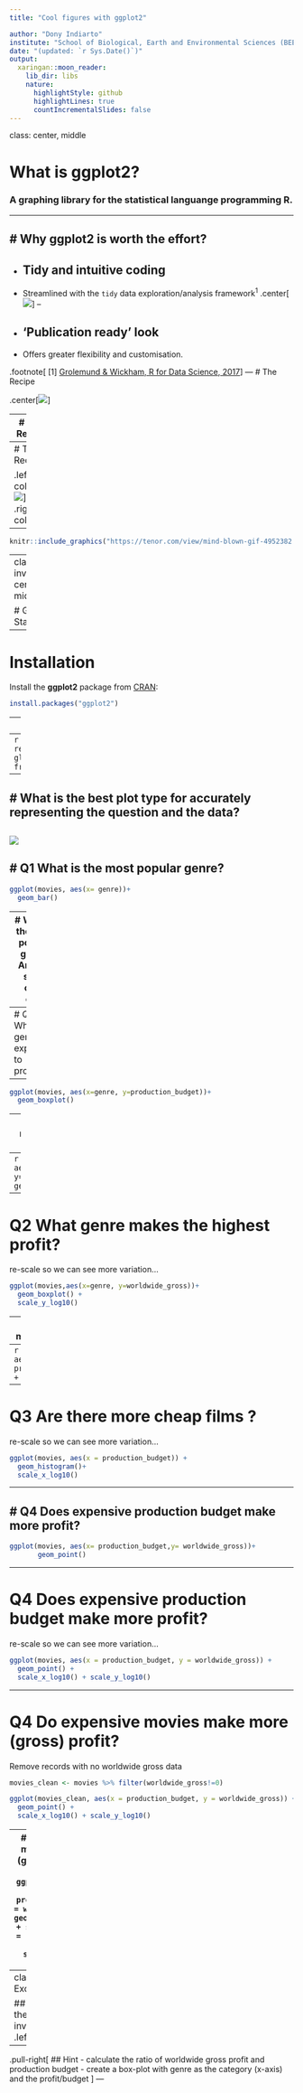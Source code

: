 ```yaml
---
title: "Cool figures with ggplot2"

author: "Dony Indiarto"
institute: "School of Biological, Earth and Environmental Sciences (BEES), UNSW"
date: "(updated: `r Sys.Date()`)"
output:
  xaringan::moon_reader:
    lib_dir: libs
    nature:
      highlightStyle: github
      highlightLines: true
      countIncrementalSlides: false
---
```


class: center, middle

# What is ggplot2?

### A graphing library for the statistical languange programming R.

---

# Why ggplot2 is worth the effort?
--
  -  Tidy and intuitive coding
--

  -  Streamlined with the `tidy` data exploration/analysis framework<sup>1</sup>
.center[![](https://d33wubrfki0l68.cloudfront.net/795c039ba2520455d833b4034befc8cf360a70ba/558a5/diagrams/data-science-explore.png)]
--

  - 'Publication ready' look
--
  - Offers greater flexibility and customisation.


.footnote[
[1] [Grolemund & Wickham, R for Data Science, 2017](https://r4ds.had.co.nz/explore-intro.html)
]
---
# The Recipe


.center[![](https://i.ibb.co/WcsmbZ6/think-in-layers-1.png)]

---
# The Recipe


.center[![](https://i.ibb.co/jvqVjnP/think-in-layers-2.png)]

---
# The Recipe

.left-column[
![](https://i.ibb.co/84KQ6nb/think-in-layers-3.png)
]
.right-column[
```r
ggplot(movies,         # the data
       aes(x= genre))+ # what to plot
       geom_bar()+      # type of plot
       theme()         # customisation
```
]


--
```r
knitr::include_graphics("https://tenor.com/view/mind-blown-gif-4952382.gif")
```
---
class: inverse, center, middle

# Get Started
---

# Installation  

Install the **ggplot2** package from [CRAN](https://cran.r-project.org/web/packages/ggplot2/index.html):

```r
install.packages("ggplot2")
```
--
# What question can we ask from the data?
--
```r
library(tidyverse)
movies <- read_csv("data/movie_profit/movie_profit.csv")
glimpse(movies) # see every column in the data frame
```

---
# What is the best plot type for accurately representing the question and the data?
--
![](https://ourcodingclub.github.io/img/DL_datavis1_which_plot.png)
---
# Q1 What is the most popular genre? 
--
```r
ggplot(movies, aes(x= genre))+
  geom_bar()

```
---
# What is the most popular genre? 
And put some color on...

```r
ggplot(movies, aes(x= genre, fill=genre))+ #the device containing your data
  geom_bar() #geom and aesthetics

```
---
# Q2 What genre is expensive to produce?
--
```r
ggplot(movies, aes(x=genre, y=production_budget))+
  geom_boxplot()
```

---
# Q2 What genre makes the highest profit?
--
```r
ggplot(movies, aes(x=genre, y=worldwide_gross))+
  geom_boxplot()
```
---
# Q2 What genre makes the highest profit?
re-scale so we can see more variation...
```r
ggplot(movies,aes(x=genre, y=worldwide_gross))+
  geom_boxplot() +
  scale_y_log10()
```

---
# Q3 Are there more cheap films ?
--
```r
ggplot(movies, aes(x = production_budget)) +
  geom_histogram()
```
---
# Q3 Are there more cheap films ?
re-scale so we can see more variation...
```r
ggplot(movies, aes(x = production_budget)) +
  geom_histogram()+
  scale_x_log10()
```
---

# Q4 Does expensive production budget make more profit?
--
```r
ggplot(movies, aes(x= production_budget,y= worldwide_gross))+  
       geom_point()
```
---

# Q4 Does expensive production budget make more profit?
re-scale so we can see more variation...
```r
ggplot(movies, aes(x = production_budget, y = worldwide_gross)) +
  geom_point() +
  scale_x_log10() + scale_y_log10()
```
---

# Q4 Do expensive movies make more (gross) profit?
Remove records with no worldwide gross data
```r
movies_clean <- movies %>% filter(worldwide_gross!=0)

ggplot(movies_clean, aes(x = production_budget, y = worldwide_gross)) +
  geom_point() +
  scale_x_log10() + scale_y_log10()
```
---
# Q4 Do expensive movies make more (gross) profit?
add a regression line
```r
ggplot(movies_clean, aes(x = production_budget, y = worldwide_gross)) +
  geom_point(alpha=0.5) +
  stat_smooth(method = "lm", col = "red", se = FALSE)+
  scale_x_log10() + scale_y_log10()
```
---
class: inverse
# Excercise

## What genre makes the highest return of investment?
.pull-left[
.left[![](https://tenor.com/view/money-sponge-bob-mr-crabs-money-shower-bling-gif-4787874.gif)]
]
--
.pull-right[
## Hint
 - calculate the ratio of worldwide gross profit and production budget
 - create a box-plot with genre as the category (x-axis) and the profit/budget
 ]
---


